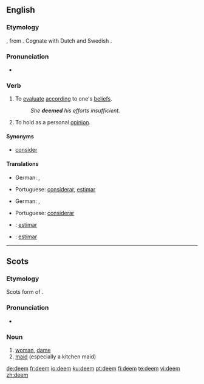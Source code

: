 ==English==

===Etymology===
{{OE.}} {{term|deman|dēman|lang=ang}}, from {{Ger.}}.  Cognate with Dutch {{term|doemen|lang=nl}} and Swedish {{term|döma|lang=sv}}.

===Pronunciation===
*{{IPA|/di:m/}}
*:{{rhymes|iːm}}

===Verb===
{{en-verb}}

# To [[evaluate]] [[according]] to one's [[belief]]s.
#:''She '''deemed''' his efforts insufficient.''
# To hold as a personal [[opinion]].

====Synonyms====
*[[consider]]

====Translations====
{{trans-top|to evaluate according to one's beliefs}}
* German: {{t+|de|halten}}, {{t+|de|erachten}}
{{trans-mid}}
* Portuguese: [[considerar]], [[estimar]]
{{trans-bottom}}

{{trans-top|to hold as a personal opinion}}
* German: {{t+|de|erachten}}, {{t+|de|ansehen}}
{{trans-mid}}
* Portuguese: [[considerar]]
{{trans-bottom}}

{{ttbc-top}}
*{{ttbc|Interlingua}}: [[estimar]]
{{ttbc-mid}}
*{{ttbc|Spanish}}: [[estimar]]
{{ttbc-bottom}}

----

==Scots==

===Etymology===
Scots form of {{E.|sco}} {{term|dame|lang=ang}}.

===Pronunciation===
*{{IPA|/dim/}}

===Noun===
{{sco-noun}}

# [[woman]], [[dame]]
# [[maid]] (especially a kitchen maid)

[[de:deem]]
[[fr:deem]]
[[io:deem]]
[[ku:deem]]
[[pt:deem]]
[[fi:deem]]
[[te:deem]]
[[vi:deem]]
[[zh:deem]]